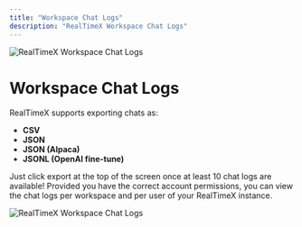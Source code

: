 ```yaml
---
title: "Workspace Chat Logs"
description: "RealTimeX Workspace Chat Logs"
---
```



<Image
  src="/images/features/chat-logs/header-image.png"
  height={1080}
  width={1920}
  quality={100}
  alt="RealTimeX Workspace Chat Logs"
/>

# Workspace Chat Logs

RealTimeX supports exporting chats as:

- **CSV**
- **JSON**
- **JSON (Alpaca)**
- **JSONL (OpenAI fine-tune)**

Just click export at the top of the screen once at least 10 chat logs are available! Provided you have the correct account permissions, you can view the chat logs per workspace and per user of your RealTimeX instance.

<Image
  src="/images/features/chat-logs/workspace-chat.png"
  height={1080}
  width={1920}
  quality={100}
  alt="RealTimeX Workspace Chat Logs"
/>
